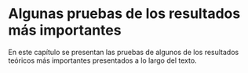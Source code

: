 # Algunas pruebas de los resultados más importantes {#pruebas}
En este capítulo se presentan las pruebas de algunos de los resultados teóricos más importantes presentados a lo largo del texto.

